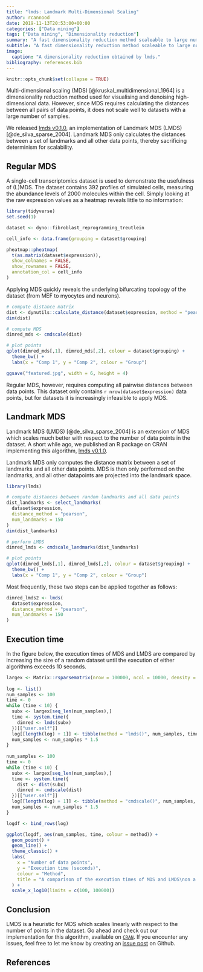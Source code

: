 ```yaml
---
title: "lmds: Landmark Multi-Dimensional Scaling"
author: rcannood
date: 2019-11-13T20:53:00+00:00
categories: ["Data mining"]
tags: ["Data mining", "Dimensionality reduction"] 
summary: "A fast dimensionality reduction method scaleable to large numbers of samples."
subtitle: "A fast dimensionality reduction method scaleable to large numbers of samples."
image:
  caption: "A dimensionality reduction obtained by lmds."
bibliography: references.bib
---
```


```r
knitr::opts_chunk$set(collapse = TRUE)
```

Multi-dimensional scaling (MDS) [@kruskal_multidimensional_1964] is a dimensionality reduction
method used for visualising and denoising high-dimensional data. However, since MDS requires 
calculating the distances between all pairs of data points, it does not scale well to datasets 
with a large number of samples.

We released [lmds v0.1.0](https://cran.r-project.org/package=lmds), an implementation of 
Landmark MDS (LMDS) [@de_silva_sparse_2004]. Landmark MDS only calculates the distances between a set of landmarks
and all other data points, thereby sacrificing determinism for scalability.

## Regular MDS
A single-cell transcriptomics dataset is used to demonstrate the usefulness of (L)MDS.
The dataset contains 392 profiles of simulated cells, measuring the abundance levels of 2000 
molecules within the cell.
Simply looking at the raw expression values as a heatmap reveals little to no information:

```r
library(tidyverse)
set.seed(1)

dataset <- dyno::fibroblast_reprogramming_treutlein

cell_info <- data.frame(grouping = dataset$grouping)

pheatmap::pheatmap(
  t(as.matrix(dataset$expression)),
  show_colnames = FALSE,
  show_rownames = FALSE,
  annotation_col = cell_info
)
```

Applying MDS quickly reveals the underlying bifurcating topology of the dataset 
(from MEF to myocytes and neurons). 
```r
# compute distance matrix
dist <- dynutils::calculate_distance(dataset$expression, method = "pearson")
dim(dist)

# compute MDS
dimred_mds <- cmdscale(dist)

# plot points
qplot(dimred_mds[,1], dimred_mds[,2], colour = dataset$grouping) +
  theme_bw() +
  labs(x = "Comp 1", y = "Comp 2", colour = "Group")
```

```r
ggsave("featured.jpg", width = 6, height = 4)
```

Regular MDS, however, requires computing all pairwise distances between data points.
This dataset only contains `r nrow(dataset$expression)` data points, but for datasets 
it is increasingly infeasible to apply MDS. 

## Landmark MDS
Landmark MDS (LMDS) [@de_silva_sparse_2004] is an extension of MDS which scales much
better with respect to the number of data points in the dataset. A short while ago,
we published an R package on CRAN implementing this algorithm, 
[lmds v0.1.0](https://cran.r-project.org/package=lmds).

Landmark MDS only computes the distance matrix between a set of landmarks and all other data points.
MDS is then only performed on the landmarks, and all other datapoints are projected into
the landmark space.
```r
library(lmds)

# compute distances between random landmarks and all data points
dist_landmarks <- select_landmarks(
  dataset$expression,
  distance_method = "pearson",
  num_landmarks = 150
)
dim(dist_landmarks)

# perform LMDS
dimred_lmds <- cmdscale_landmarks(dist_landmarks)

# plot points
qplot(dimred_lmds[,1], dimred_lmds[,2], colour = dataset$grouping) +
  theme_bw() +
  labs(x = "Comp 1", y = "Comp 2", colour = "Group")
```

Most frequently, these two steps can be applied together as follows:
```r
dimred_lmds2 <- lmds(
  dataset$expression,
  distance_method = "pearson", 
  num_landmarks = 150
)
```

## Execution time

In the figure below, the execution times of MDS and LMDS are compared by increasing 
the size of a random dataset until the execution of either algorithms exceeds 10 seconds.

```r
largex <- Matrix::rsparsematrix(nrow = 100000, ncol = 10000, density = .01)
 
log <- list()
num_samples <- 100
time <- 0
while (time < 10) {
  subx <- largex[seq_len(num_samples),]
  time <- system.time({
    dimred <- lmds(subx)
  })[["user.self"]]
  log[[length(log) + 1]] <- tibble(method = "lmds()", num_samples, time)
  num_samples <- num_samples * 1.5
}
 
num_samples <- 100
time <- 0
while (time < 10) {
  subx <- largex[seq_len(num_samples),]
  time <- system.time({
    dist <- dist(subx)
    dimred <- cmdscale(dist)
  })[["user.self"]]
  log[[length(log) + 1]] <- tibble(method = "cmdscale()", num_samples, time)
  num_samples <- num_samples * 1.5
}

logdf <- bind_rows(log)

ggplot(logdf, aes(num_samples, time, colour = method)) +
  geom_point() +
  geom_line() +
  theme_classic() +
  labs(
    x = "Number of data points",
    y = "Execution time (seconds)",
    colour = "Method",
    title = "A comparison of the execution times of MDS and LMDS\non a dataset with 10'000 features and increasing numbers of data points."
  ) +
  scale_x_log10(limits = c(100, 100000))
```

## Conclusion

LMDS is a heuristic for MDS which scales linearly with respect to the number of points
in the dataset. Go ahead and check out our implementation for this algorithm,
available on [`CRAN`](https://cran.r-project.org/package=lmds).
If you encounter any issues, feel free to let me know by creating an 
[issue post](https://github.com/dynverse/lmds/issues) on Github.

## References